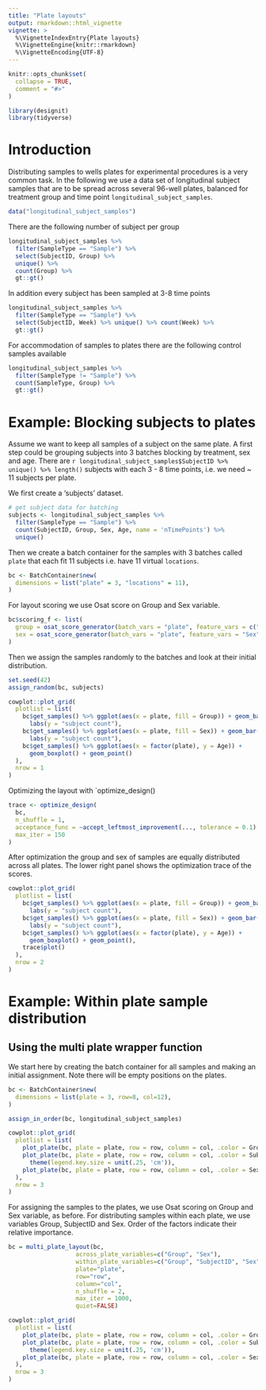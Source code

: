 ```yaml
---
title: "Plate layouts"
output: rmarkdown::html_vignette
vignette: >
  %\VignetteIndexEntry{Plate layouts}
  %\VignetteEngine{knitr::rmarkdown}
  %\VignetteEncoding{UTF-8}
---
```


```r
knitr::opts_chunk$set(
  collapse = TRUE,
  comment = "#>"
)
```

```r
library(designit)
library(tidyverse)
```

# Introduction

Distributing samples to wells plates for experimental procedures is a very
common task. In the following we use a data set of longitudinal subject samples
that are to be spread across several 96-well plates, balanced for 
treatment group and time point `longitudinal_subject_samples`.

```r
data("longitudinal_subject_samples")
```

There are the following number of subject per group

```r
longitudinal_subject_samples %>% 
  filter(SampleType == "Sample") %>% 
  select(SubjectID, Group) %>% 
  unique() %>% 
  count(Group) %>% 
  gt::gt()
```


In addition every subject has been sampled at 3-8 time points

```r
longitudinal_subject_samples %>% 
  filter(SampleType == "Sample") %>% 
  select(SubjectID, Week) %>% unique() %>% count(Week) %>% 
  gt::gt()
```

For accommodation of samples to plates there are the following control samples available

```r
longitudinal_subject_samples %>% 
  filter(SampleType != "Sample") %>% 
  count(SampleType, Group) %>% 
  gt::gt()
```

# Example: Blocking subjects to plates

Assume we want to keep all samples of a subject on the same plate. 
A first step could be grouping subjects into 3 batches blocking by 
treatment, sex and age. 
There are `r longitudinal_subject_samples$SubjectID %>% unique() %>% length()` 
subjects with each 3 - 8 time points, i.e. we need ~ 11 subjects per plate.

We first create a 'subjects' dataset.

```r
# get subject data for batching
subjects <- longitudinal_subject_samples %>%
  filter(SampleType == "Sample") %>% 
  count(SubjectID, Group, Sex, Age, name = 'nTimePoints') %>% 
  unique()
```

Then we create a batch container for the samples with 3 batches called `plate`
that each fit 11 subjects i.e. have 11 virtual `locations`.

```r
bc <- BatchContainer$new(
  dimensions = list("plate" = 3, "locations" = 11),
)
```

For layout scoring we use Osat score on Group and Sex variable.

```r
bc$scoring_f <- list(
  group = osat_score_generator(batch_vars = "plate", feature_vars = c("Group")),
  sex = osat_score_generator(batch_vars = "plate", feature_vars = "Sex")
)
```

Then we assign the samples randomly to the batches and look at their initial 
distribution.

```r
set.seed(42)
assign_random(bc, subjects)
```

```r
cowplot::plot_grid(
  plotlist = list(
    bc$get_samples() %>% ggplot(aes(x = plate, fill = Group)) + geom_bar() + 
      labs(y = "subject count"),
    bc$get_samples() %>% ggplot(aes(x = plate, fill = Sex)) + geom_bar() +
      labs(y = "subject count"),
    bc$get_samples() %>% ggplot(aes(x = factor(plate), y = Age)) + 
      geom_boxplot() + geom_point()
  ),
  nrow = 1
)
```
Optimizing the layout with `optimize_design()

```r
trace <- optimize_design(
  bc,
  n_shuffle = 1,
  acceptance_func = ~accept_leftmost_improvement(..., tolerance = 0.1),
  max_iter = 150
)
```
After optimization the group and sex of samples are equally distributed across
all plates. The lower right panel shows the optimization trace of the scores.

```r
cowplot::plot_grid(
  plotlist = list(
    bc$get_samples() %>% ggplot(aes(x = plate, fill = Group)) + geom_bar() + 
      labs(y = "subject count"),
    bc$get_samples() %>% ggplot(aes(x = plate, fill = Sex)) + geom_bar() +
      labs(y = "subject count"),
    bc$get_samples() %>% ggplot(aes(x = factor(plate), y = Age)) + 
      geom_boxplot() + geom_point(),
    trace$plot()
  ),
  nrow = 2
)
```

# Example: Within plate sample distribution 


## Using the multi plate wrapper function

We start here by creating the batch container for all samples and making an initial assignment.
Note there will be empty positions on the plates.

```r
bc <- BatchContainer$new(
  dimensions = list(plate = 3, row=8, col=12),
)

assign_in_order(bc, longitudinal_subject_samples)

```

```r
cowplot::plot_grid(
  plotlist = list(
    plot_plate(bc, plate = plate, row = row, column = col, .color = Group, title = "Initial layout by Group"),
    plot_plate(bc, plate = plate, row = row, column = col, .color = SubjectID, title = "Initial layout by SubjectID") +  
      theme(legend.key.size = unit(.25, 'cm')),
    plot_plate(bc, plate = plate, row = row, column = col, .color = Sex, title = "Initial layout by Sex")
  ),
  nrow = 3
)
```

For assigning the samples to the plates, we use Osat scoring on Group and Sex variable, as before.
For distributing samples within each plate, we use variables Group, SubjectID and Sex.
Order of the factors indicate their relative importance.

```r

bc = multi_plate_layout(bc,
                   across_plate_variables=c("Group", "Sex"),
                   within_plate_variables=c("Group", "SubjectID", "Sex"),
                   plate="plate",
                   row="row",
                   column="col",
                   n_shuffle = 2,
                   max_iter = 1000,
                   quiet=FALSE)

```

```r
cowplot::plot_grid(
  plotlist = list(
    plot_plate(bc, plate = plate, row = row, column = col, .color = Group, title = "Final layout by Group"),
    plot_plate(bc, plate = plate, row = row, column = col, .color = SubjectID, title = "Final layout by SubjectID") +  
      theme(legend.key.size = unit(.25, 'cm')),
    plot_plate(bc, plate = plate, row = row, column = col, .color = Sex, title = "Final layout by Sex")
  ),
  nrow = 3
)
```

